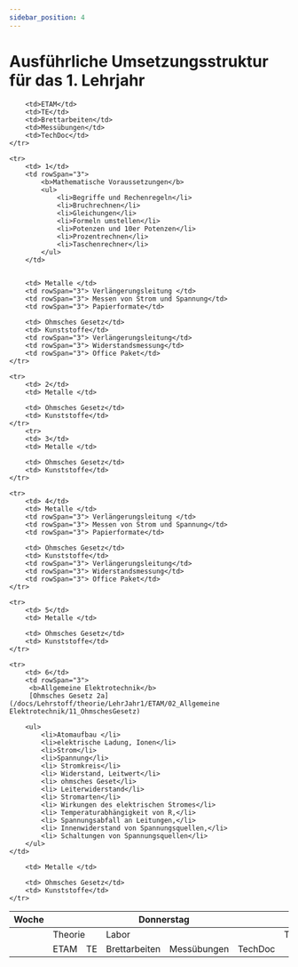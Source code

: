 ```yaml
---
sidebar_position: 4
---
```


# Ausführliche Umsetzungsstruktur für das 1. Lehrjahr


<table>
<thead>
  <tr>
    <th>Woche</th>
    <th colSpan="5">Donnerstag</th>
    <th colSpan="5">Freitag</th>
  </tr>
  </thead>

<tbody>
   <tr>
        <td> </td>
        <td colSpan="2">Theorie</td>
        <td colSpan="3">Labor</td>
        <td colSpan="2">Theorie</td>
        <td colSpan="3">Labor</td>
    </tr>
   <tr>
        <td> </td>
        <td>ETAM</td>
        <td>TE</td>
        <td>Brettarbeiten</td>
        <td>Messübungen</td>
        <td>TechDoc</td>
        
        <td>ETAM</td>
        <td>TE</td>
        <td>Brettarbeiten</td>
        <td>Messübungen</td>
        <td>TechDoc</td>
    </tr>

    <tr>
        <td> 1</td>
        <td rowSpan="3">
            <b>Mathematische Voraussetzungen</b>
            <ul>
                <li>Begriffe und Rechenregeln</li> 
                <li>Bruchrechnen</li> 
                <li>Gleichungen</li>  
                <li>Formeln umstellen</li> 
                <li>Potenzen und 10er Potenzen</li>  
                <li>Prozentrechnen</li> 
                <li>Taschenrechner</li> 
            </ul>
        </td>
       
       
        <td> Metalle </td>
        <td rowSpan="3"> Verlängerungsleitung </td>
        <td rowSpan="3"> Messen von Strom und Spannung</td>
        <td rowSpan="3"> Papierformate</td>

        <td> Ohmsches Gesetz</td>
        <td> Kunststoffe</td>
        <td rowSpan="3"> Verlängerungsleitung</td>
        <td rowSpan="3"> Widerstandsmessung</td>
        <td rowSpan="3"> Office Paket</td>
    </tr>

    <tr>
        <td> 2</td>
        <td> Metalle </td>
        
        <td> Ohmsches Gesetz</td>
        <td> Kunststoffe</td>
    </tr>
        <tr>
        <td> 3</td>
        <td> Metalle </td>
        
        <td> Ohmsches Gesetz</td>
        <td> Kunststoffe</td>
    </tr>

    <tr>
        <td> 4</td>
        <td> Metalle </td>
        <td rowSpan="3"> Verlängerungsleitung </td>
        <td rowSpan="3"> Messen von Strom und Spannung</td>
        <td rowSpan="3"> Papierformate</td>

        <td> Ohmsches Gesetz</td>
        <td> Kunststoffe</td>
        <td rowSpan="3"> Verlängerungsleitung</td>
        <td rowSpan="3"> Widerstandsmessung</td>
        <td rowSpan="3"> Office Paket</td>
    </tr>

    <tr>
        <td> 5</td>
        <td> Metalle </td>
        
        <td> Ohmsches Gesetz</td>
        <td> Kunststoffe</td>
    </tr>

    <tr>
        <td> 6</td>
        <td rowSpan="3">
         <b>Allgemeine Elektrotechnik</b>
         [Ohmsches Gesetz 2a](/docs/Lehrstoff/theorie/LehrJahr1/ETAM/02_Allgemeine Elektrotechnik/11_OhmschesGesetz)    

        <ul>
            <li>Atomaufbau </li>
            <li>elektrische Ladung, Ionen</li>
            <li>Strom</li>
            <li>Spannung</li>
            <li> Stromkreis</li>
            <li> Widerstand, Leitwert</li>
            <li> ohmsches Geset</li>
            <li> Leiterwiderstand</li>
            <li> Stromarten</li>
            <li> Wirkungen des elektrischen Stromes</li>
            <li> Temperaturabhängigkeit von R,</li>
            <li> Spannungsabfall an Leitungen,</li>
            <li> Innenwiderstand von Spannungsquellen,</li>
            <li> Schaltungen von Spannungsquellen</li>
        </ul>
    </td>

        <td> Metalle </td>
        
        <td> Ohmsches Gesetz</td>
        <td> Kunststoffe</td>
    </tr>
</tbody>
</table>

